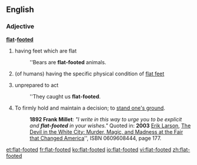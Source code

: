 ==English==

===Adjective===
'''[[flat]]-[[footed]]'''
# having feet which are flat
#: ''Bears are '''flat-footed''' animals.
#(of humans) having the specific physical condition of [[flat feet]]
# {{idiomatic}} unprepared to act
#: ''They caught us '''flat-footed'''.
# To firmly hold and maintain a decision; to [[stand one's ground]].
#: '''1892 Frank Millet''': ''"I write in this way to urge you to be explicit and '''flat-footed''' in your wishes."'' Quoted in: '''2003''' [[w:Erik Larson|Erik Larson]], [[w:The Devil in the White City|The Devil in the White City: Murder, Magic, and Madness at the Fair that Changed America]]'', ISBN 0609608444, page 177.

[[et:flat-footed]]
[[fr:flat-footed]]
[[ko:flat-footed]]
[[io:flat-footed]]
[[vi:flat-footed]]
[[zh:flat-footed]]